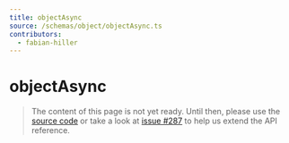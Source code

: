 ```yaml
---
title: objectAsync
source: /schemas/object/objectAsync.ts
contributors:
  - fabian-hiller
---
```


# objectAsync

> The content of this page is not yet ready. Until then, please use the [source code](https://github.com/fabian-hiller/valibot/blob/main/library/src/schemas/object/objectAsync.ts) or take a look at [issue #287](https://github.com/fabian-hiller/valibot/issues/287) to help us extend the API reference.
